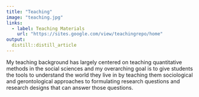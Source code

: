 ---
title: "Teaching"
image: "teaching.jpg"
links:
  - label: Teaching Materials
    url: "https://sites.google.com/view/teachingrepo/home"
output:
  distill::distill_article
---
 
My teaching background has largely centered on teaching quantitative methods in the social sciences and my overarching goal is to give students the tools to understand the world they live in by teaching them sociological and gerontological approaches to formulating research questions and research designs that can answer those questions. 
  


